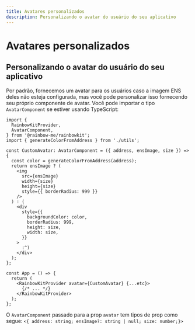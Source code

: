 ```yaml
---
title: Avatares personalizados
description: Personalizando o avatar do usuário do seu aplicativo
---
```


# Avatares personalizados

## Personalizando o avatar do usuário do seu aplicativo

Por padrão, fornecemos um avatar para os usuários caso a imagem ENS deles não esteja configurada, mas você pode personalizar isso fornecendo seu próprio componente de avatar. Você pode importar o tipo `AvatarComponent` se estiver usando TypeScript:

```tsx
import {
  RainbowKitProvider,
  AvatarComponent,
} from '@rainbow-me/rainbowkit';
import { generateColorFromAddress } from './utils';

const CustomAvatar: AvatarComponent = ({ address, ensImage, size }) => {
  const color = generateColorFromAddress(address);
  return ensImage ? (
    <img
      src={ensImage}
      width={size}
      height={size}
      style={{ borderRadius: 999 }}
    />
  ) : (
    <div
      style={{
        backgroundColor: color,
        borderRadius: 999,
        height: size,
        width: size,
      }}
    >
      :^)
    </div>
  );
};

const App = () => {
  return (
    <RainbowKitProvider avatar={CustomAvatar} {...etc}>
      {/* ... */}
    </RainbowKitProvider>
  );
};
```

O `AvatarComponent` passado para a prop `avatar` tem tipos de prop como segue: `<{ address: string; ensImage?: string | null; size: number;}>`
